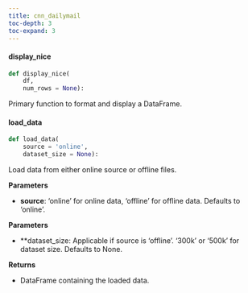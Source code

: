 ```yaml
---
title: cnn_dailymail
toc-depth: 3
toc-expand: 3
---
```







#### display_nice

```python
def display_nice(
    df,
    num_rows = None):
```

Primary function to format and display a DataFrame.




 
#### load_data

```python
def load_data(
    source = 'online',
    dataset_size = None):
```

Load data from either online source or offline files.


**Parameters**

- **source**: 'online' for online data, 'offline' for offline data. Defaults to 'online'.

**Parameters**

- **dataset_size: Applicable if source is 'offline'. '300k' or '500k' for dataset size. Defaults to None.

**Returns**

- DataFrame containing the loaded data.




 